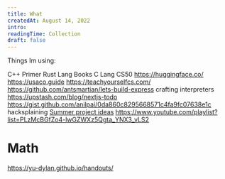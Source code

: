 ```yaml
---
title: What
createdAt: August 14, 2022
intro:
readingTime: Collection
draft: false
---
```



Things Im using:

C++ Primer
Rust Lang Books
C Lang
CS50
https://huggingface.co/
https://usaco.guide
https://teachyourselfcs.com/
https://github.com/antsmartian/lets-build-express
crafting interpreters
https://upstash.com/blog/nextjs-todo
https://gist.github.com/anilpai/0da860c8295668571c4fa9fc07638e1c
hacksplaining
[Summer project ideas](https://docs.google.com/document/d/1G0rp7J8_xM5fHBziyNP_57wsKr5HG2HKf7UQPpulJa4/edit)
https://www.youtube.com/playlist?list=PLzMcBGfZo4-lwGZWXz5Qgta_YNX3_vLS2


# Math 
https://yu-dylan.github.io/handouts/